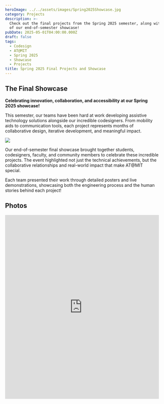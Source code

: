 ```yaml
---
heroImage: ../../assets/images/Spring2025Showcase.jpg
category: Projects
description: >-
  Check out the final projects from the Spring 2025 semester, along with a recap
  of our end-of-semester showcase!
pubDate: 2025-05-01T04:00:00.000Z
draft: false
tags:
  - Codesign
  - AT@MIT
  - Spring 2025
  - Showcase
  - Projects
title: Spring 2025 Final Projects and Showcase
---
```


## The Final Showcase

**Celebrating innovation, collaboration, and accessibility at our Spring 2025 showcase!**

This semester, our teams have been hard at work developing assistive technology solutions alongside our incredible codesigners. From mobility aids to communication tools, each project represents months of collaborative design, iterative development, and meaningful impact.

![](/src/assets/images/atspring25-29.jpg)

Our end-of-semester final showcase brought together students, codesigners, faculty, and community members to celebrate these incredible projects. The event highlighted not just the technical achievements, but the collaborative relationships and real-world impact that make AT\@MIT special.

Each team presented their work through detailed posters and live demonstrations, showcasing both the engineering process and the human stories behind each project!

## Photos

<iframe
	src='https://drive.google.com/embeddedfolderview?id=14BCi8jgAz-ZmI6_PRNbzm2HhQTC0tb3G#grid'
	style='width:100%; height:600px; border:0;'
/>

## Projects

### UberFinder

<div style='width: 100%; height: 65vh; margin: 20px 0;'>
	<iframe
		src='https://drive.google.com/file/d/1W8dPlwl2hFVjh6yq0fmuOndbv_DLEIpq/preview'
		width='100%'
		height='100%'
		allow='autoplay'
	/>
</div>

### Cane Stabilizer

<div style='width: 100%; height: 65vh; margin: 20px 0;'>
	<iframe
		src='https://drive.google.com/file/d/14RQSu6TrQPgY9l1krj4ff2GisyKlMjxn/preview'
		width='100%'
		height='100%'
		allow='autoplay'
	/>
</div>

### Robotic Feeding Device

<div style='width: 100%; height: 65vh; margin: 20px 0;'>
	<iframe
		src='https://drive.google.com/file/d/17NAskxtCcycXCwW_TI-KiRTtxAdktPqo/preview'
		width='100%'
		height='100%'
		allow='autoplay'
	/>
</div>

### Rollator Motifications: Support Systems

<div style='width: 100%; height: 65vh; margin: 20px 0;'>
	<iframe
		src='https://drive.google.com/file/d/1ZimoLJvoNj9u8Vhb8xGS0OTwfwNSsvA8/preview'
		width='100%'
		height='100%'
		allow='autoplay'
	/>
</div>

### Making 3D Models Accessible

<div style='width: 100%; height: 65vh; margin: 20px 0;'>
	<iframe
		src='https://drive.google.com/file/d/1jN1rSZrUvCP0Ar0E2uPZ50Lonjd2G0BB/preview'
		width='100%'
		height='100%'
		allow='autoplay'
	/>
</div>

### Speech Recognition for Nonstandard Speech

<div style='width: 100%; height: 65vh; margin: 20px 0;'>
	<iframe
		src='https://drive.google.com/file/d/1JtAaKxt6V1no5bPGg03AH4WpbxyNLXLC/preview'
		width='100%'
		height='100%'
		allow='autoplay'
	/>
</div>

### 3D-Printed LEGO-like Wheelchair

<div style='width: 100%; height: 65vh; margin: 20px 0;'>
	<iframe
		src='https://drive.google.com/file/d/1YEWLM9-WU-iYfAXXFAnIGw6ehquxECqO/preview'
		width='100%'
		height='100%'
		allow='autoplay'
	/>
</div>
